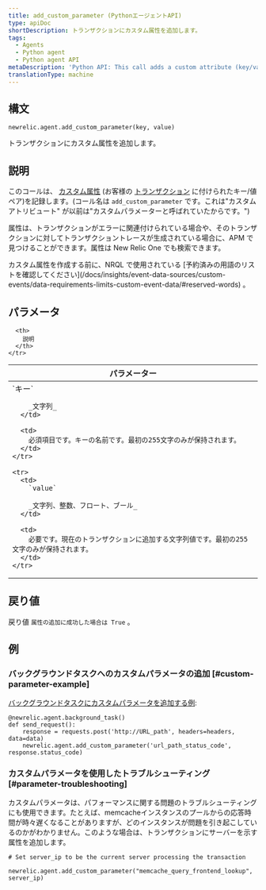 ```yaml
---
title: add_custom_parameter (PythonエージェントAPI)
type: apiDoc
shortDescription: トランザクションにカスタム属性を追加します。
tags:
  - Agents
  - Python agent
  - Python agent API
metaDescription: 'Python API: This call adds a custom attribute (key/value pair) to a transaction.'
translationType: machine
---
```


## 構文

```
newrelic.agent.add_custom_parameter(key, value)
```

トランザクションにカスタム属性を追加します。

## 説明

このコールは、 [カスタム属性](/docs/accounts-partnerships/education/getting-started-new-relic/glossary#attribute) (お客様の [トランザクション](/docs/accounts-partnerships/education/getting-started-new-relic/glossary#transaction) に付けられたキー/値ペア)を記録します。(コール名は `add_custom_parameter` です。これは"カスタムアトリビュート" が以前は"カスタムパラメーターと呼ばれていたからです。")

属性は、トランザクションがエラーに関連付けられている場合や、そのトランザクションに対してトランザクショントレースが生成されている場合に、APM で見つけることができます。属性は New Relic One でも検索できます。

<Callout variant="important">
  カスタム属性を作成する前に、NRQL で使用されている [予約済みの用語のリストを確認してください](/docs/insights/event-data-sources/custom-events/data-requirements-limits-custom-event-data/#reserved-words) 。
</Callout>

## パラメータ

<table>
  <thead>
    <tr>
      <th width="25%">
        パラメーター
      </th>

      <th>
        説明
      </th>
    </tr>
  </thead>

  <tbody>
    <tr>
      <td>
        `キー`

        _文字列_
      </td>

      <td>
        必須項目です。キーの名前です。最初の255文字のみが保持されます。
      </td>
    </tr>

    <tr>
      <td>
        `value`

        _文字列、整数、フロート、ブール_
      </td>

      <td>
        必要です。現在のトランザクションに追加する文字列値です。最初の255文字のみが保持されます。
      </td>
    </tr>
  </tbody>
</table>

## 戻り値

戻り値 `属性の追加に成功した場合は True` 。

## 例

### バックグラウンドタスクへのカスタムパラメータの追加 [#custom-parameter-example]

[バックグラウンドタスクにカスタムパラメータを追加する例](/docs/agents/python-agent/python-agent-api/background_task):

```
@newrelic.agent.background_task()
def send_request(): 
	response = requests.post('http://URL_path', headers=headers, data=data) 
	newrelic.agent.add_custom_parameter('url_path_status_code', response.status_code)
```

### カスタムパラメータを使用したトラブルシューティング [#parameter-troubleshooting]

カスタムパラメータは、パフォーマンスに関する問題のトラブルシューティングにも使用できます。たとえば、memcacheインスタンスのプールからの応答時間が時々遅くなることがありますが、どのインスタンスが問題を引き起こしているのかがわかりません。このような場合は、トランザクションにサーバーを示す属性を追加します。

```
# Set server_ip to be the current server processing the transaction

newrelic.agent.add_custom_parameter("memcache_query_frontend_lookup", server_ip)
```
